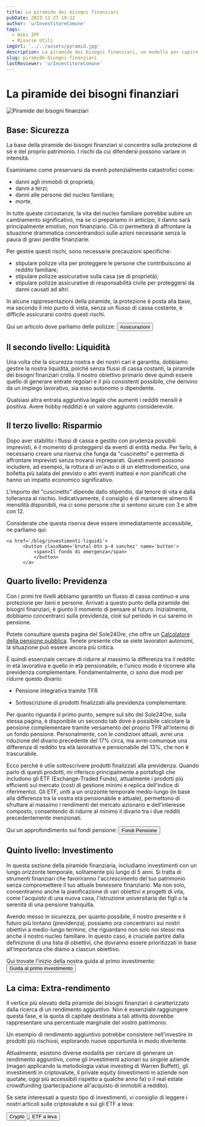 ```yaml
---
title: La piramide dei bisogni finanziari
pubDate: 2023-11-27 19:12
author: 'u/InvestitoreComune'
tags:
  - Wiki IPF
  - Risorse Utili
imgUrl: '../../assets/pyramid.jpg'
description: La piramide dei bisogni finanziari, un modello per capire come gestire i propri soldi.
slug: piramide-bisogni-finanziari
lastReviewer: 'u/InvestitoreComune'
---
```


# La piramide dei bisogni finanziari

![Piramide dei bisogni finanziari](../../assets/pyramid-article.png)

## Base: Sicurezza

La base della piramide dei bisogni finanziari si concentra sulla protezione di sé e del proprio patrimonio. I rischi da cui difendersi possono variare in intensità.

Esaminiamo come preservarsi da eventi potenzialmente catastrofici come:

- danni agli immobili di proprietà;
- danni a terzi;
- danni alle persone del nucleo familiare;
- morte.

In tutte queste circostanze, la vita del nucleo familiare potrebbe subire un cambiamento significativo, 
ma se ci prepariamo in anticipo, il danno sarà principalmente emotivo, non finanziario. 
Ciò ci permetterà di affrontare la situazione drammatica concentrandoci sulle azioni necessarie senza la paura di gravi perdite finanziarie.

Per gestire questi rischi, sono necessarie precauzioni specifiche:

- stipulare polizze vita per proteggere le persone che contribuiscono al reddito familiare;
- stipulare polizze assicurative sulla casa (se di proprietà);
- stipulare polizze assicurative di responsabilità civile per proteggersi da danni causati ad altri.

In alcune rappresentazioni della piramide, la protezione è posta alla base, ma secondo il mio punto di vista, senza un flusso di cassa costante, 
è difficile assicurarsi contro questi rischi.

Qui un articolo dove parliamo delle polizze:
    <a href='/blog/assicurazioni'>
          <button className='brutal-btn p-4 sanchez' name='button'>
              <span>Assicurazioni</span>
              </button>
          </a>

## Il secondo livello: Liquidità

Una volta che la sicurezza nostra e dei nostri cari è garantita, dobbiamo gestire la nostra liquidità, poiché senza flussi di cassa costanti, 
la piramide dei bisogni finanziari crolla. 
Il nostro obiettivo primario deve quindi essere quello di generare entrate regolari e il più consistenti possibile, che derivino da un impiego lavorativo, sia esso autonomo o dipendente.

Qualsiasi altra entrata aggiuntiva legale che aumenti i redditi mensili è positiva. Avere hobby redditizi è un valore aggiunto considerevole.

## Il terzo livello: Risparmio

Dopo aver stabilito i flussi di cassa e gestito con prudenza possibili imprevisti, è il momento di proteggersi da eventi di entità media. 
Per farlo, è necessario creare una riserva che funga da "cuscinetto" e permetta di affrontare imprevisti senza trovarsi impreparati. 
Questi eventi possono includere, ad esempio, la rottura di un'auto o di un elettrodomestico, 
una bolletta più salata del previsto o altri eventi inattesi e non pianificati che hanno un impatto economico significativo.

L'importo del "cuscinetto" dipende dallo stipendio, dal tenore di vita e dalla tolleranza al rischio. 
Indicativamente, il consiglio è di mantenere almeno 6 mensilità disponibili, ma ci sono persone che si sentono sicure con 3 e altre con 12.

Considerate che questa riserva deve essere immediatamente accessibile, ne parliamo qui:

    <a href='/blog/investimenti-liquidi'>
          <button className='brutal-btn p-4 sanchez' name='button'>
              <span>Il fondo di emergenza</span>
              </button>
          </a>

## Quarto livello: Previdenza
Con i primi tre livelli abbiamo garantito un flusso di cassa continuo e una protezione per beni e persone. 
Arrivati a questo punto della piramide dei bisogni finanziari, è giunto il momento di pensare al futuro. 
Inizialmente, dobbiamo concentrarci sulla previdenza, cioè sul periodo in cui saremo in pensione.

Potete consultare questa pagina del Sole24Ore, che offre un [Calcolatore della pensione pubblica](https://lab24.ilsole24ore.com/calcola-pensione/). 
Tenete presente che se siete lavoratori autonomi, la situazione può essere ancora più critica.

È quindi essenziale cercare di ridurre al massimo la differenza tra il reddito in età lavorativa e quello in età pensionabile, e l'unico modo è ricorrere alla previdenza complementare. 
Fondamentalmente, ci sono due modi per ridurre questo divario:

- Pensione integrativa tramite TFR

- Sottoscrizione di prodotti finalizzati alla previdenza complementare.

Per quanto riguarda il primo punto, sempre sul sito del Sole24Ore, sulla stessa pagina, 
è disponibile un secondo tab dove è possibile calcolare la pensione complementare tramite versamento del proprio TFR all'interno di un fondo pensione. 
Personalmente, con le condizioni attuali, avrei una riduzione del divario precedente del 17% circa, 
ma avrei comunque una differenza di reddito tra età lavorativa e pensionabile del 13%, che non è trascurabile.

Ecco perché è utile sottoscrivere prodotti finalizzati alla previdenza. 
Quando parlo di questi prodotti, mi riferisco principalmente a portafogli che includono gli ETF (Exchange-Traded Funds), 
attualmente i prodotti più efficienti sul mercato (costi di gestione minimi e replica dell'indice di riferimento). 
Gli ETF, uniti a un orizzonte temporale medio-lungo (in base alla differenza tra la vostra età pensionabile e attuale), 
permettono di sfruttare al massimo i rendimenti del mercato azionario e dell'interesse composto, consentendo di ridurre al minimo il divario tra i due redditi precedentemente menzionati.

Qui un approfondimento sui fondi pensione:
    <a href='/blog/fondi-pensione'>
          <button className='brutal-btn p-4 sanchez' name='button'>
              <span>Fondi Pensione</span>
              </button>
          </a>

## Quinto livello: Investimento

In questa sezione della piramide finanziaria, includiamo investimenti con un lungo orizzonte temporale, solitamente più lungo di 5 anni. 
Si tratta di strumenti finanziari che favoriranno l'accrescimento del tuo patrimonio senza compromettere il tuo attuale benessere finanziario. 
Ma non solo, consentiranno anche la pianificazione di vari obiettivi e progetti di vita, come l'acquisto di una nuova casa, 
l'istruzione universitaria dei figli o la serenità di una pensione tranquilla.

Avendo messo in sicurezza, per quanto possibile, il nostro presente e il futuro più lontano (previdenza), possiamo ora concentrarci sui nostri obiettivi a medio-lungo termine, 
che riguardano non solo noi stessi ma anche il nostro nucleo familiare. 
In questo caso, è cruciale partire dalla definizione di una lista di obiettivi, che dovranno essere prioritizzati in base all’importanza che diamo a ciascun obiettivo.

Qui trovate l'inizio della nostra guida al primo investimento:
    <a href='/blog/guida-primo-investimento'>
          <button className='brutal-btn p-4 sanchez' name='button'>
              <span>Guida al primo investimento</span>
              </button>
          </a>


## La cima: Extra-rendimento
Il vertice più elevato della piramide dei bisogni finanziari è caratterizzato dalla ricerca di un rendimento aggiuntivo. 
Non è essenziale raggiungere questa fase, e la quota di capitale destinata a tali attività dovrebbe rappresentare una percentuale marginale del vostro patrimonio.

Un esempio di rendimento aggiuntivo potrebbe consistere nell'investire in prodotti più rischiosi, esplorando nuove opportunità in modo divertente.

Attualmente, esistono diverse modalità per cercare di generare un rendimento aggiuntivo, 
come gli investimenti azionari su singole aziende (magari applicando la metodologia value investing di Warren Buffett), 
gli investimenti in criptovalute, il private equity (investimenti in aziende non quotate, oggi più accessibili rispetto a qualche anno fa) 
o il real estate crowdfunding (partecipazione all'acquisto di immobili a reddito).

Se siete interessati a questo tipo di investimenti, vi consiglio di leggere i nostri articoli sulle criptovalute e sui gli ETF a leva:
    <div className='flex justify-center space-x-4'>
          <a href='/blog/crypto'>
              <button className='brutal-btn p-4 sanchez' name='button'>
                  <span>Crypto</span>
                  </button>
              </a>
    <a href='/blog/etf-a-leva'>
            <button className='brutal-btn p-4 sanchez' name='button'>
                  <span>ETF a leva</span>
                  </button>
              </a>
          </div>